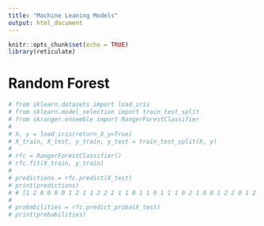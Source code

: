 ```yaml
---
title: "Machine Leaning Models"
output: html_document
---
```


```r
knitr::opts_chunk$set(echo = TRUE)
library(reticulate)
```

# Random Forest 

```python
# from sklearn.datasets import load_iris
# from sklearn.model_selection import train_test_split
# from skranger.ensemble import RangerForestClassifier
# 
# X, y = load_iris(return_X_y=True)
# X_train, X_test, y_train, y_test = train_test_split(X, y)
# 
# rfc = RangerForestClassifier()
# rfc.fit(X_train, y_train)
# 
# predictions = rfc.predict(X_test)
# print(predictions)
# # [1 2 0 0 0 0 1 2 1 1 2 2 2 1 1 0 1 1 0 1 1 1 0 2 1 0 0 1 2 2 0 1 2 2 0 2 0 0]
# 
# probabilities = rfc.predict_proba(X_test)
# print(probabilities)
```

